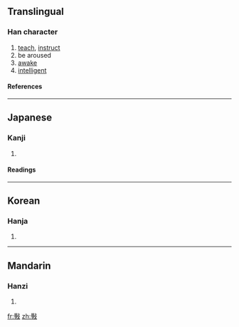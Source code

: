 {{see|斆}}

==Translingual==
===Han character===
{{Han char|rn=66|rad=攴|as=16|sn=20|four=|canj=竹木卜水 (HDYE)}}
# [[teach]], [[instruct]]
# be aroused
# [[awake]]
# [[intelligent]]
====References====
{{Han ref|kx=0476.230|dkj=13431|dj=0831.230|hdz=21480.080|uh=6585|ud=25989}}
----
==Japanese==
===Kanji===
{{ja-kanji|grade=|rs=攴16}}
# {{defn|Japanese}} 
====Readings====
{{ja-readings|on=[[こう]] (kō), [[ぎょう]] (gyō), [[かく]] (kaku), [[がく]] (gaku)|kun=[[おしえる]] (oshieru)}}
----
==Korean==
===Hanja===
{{ko-hanja|hangeul=효|eumhun=|rv=hyo|mr=hyo|y=hyo}}
# {{defn|Korean}}
----
==Mandarin==
===Hanzi===
{{cmn-hanzi|pin=[[jiǎo]] ([[jiao3]]), [[xiào]] ([[xiao4]])|wg=chiao<sup>3</sup>, hsiao<sup>4</sup>}}
# {{defn|Mandarin}}

[[fr:斅]]
[[zh:斅]]